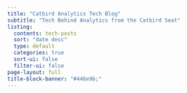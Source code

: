 ```yaml
---
title: "Catbird Analytics Tech Blog"
subtitle: "Tech Behind Analytics from the Catbird Seat"
listing:
  contents: tech-posts
  sort: "date desc"
  type: default
  categories: true
  sort-ui: false
  filter-ui: false
page-layout: full
title-block-banner: "#446e9b;"
---
```

